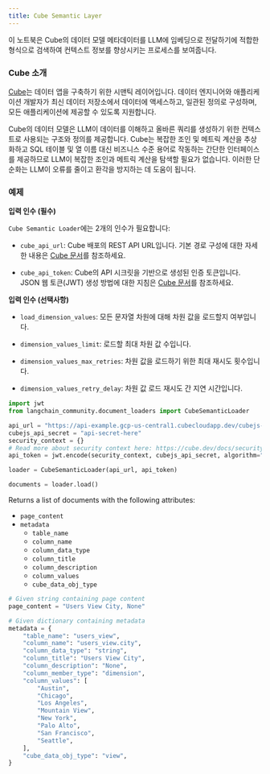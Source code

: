 ```yaml
---
title: Cube Semantic Layer
---
```


이 노트북은 Cube의 데이터 모델 메타데이터를 LLM에 임베딩으로 전달하기에 적합한 형식으로 검색하여 컨텍스트 정보를 향상시키는 프로세스를 보여줍니다.

### Cube 소개

[Cube](https://cube.dev/)는 데이터 앱을 구축하기 위한 시맨틱 레이어입니다. 데이터 엔지니어와 애플리케이션 개발자가 최신 데이터 저장소에서 데이터에 액세스하고, 일관된 정의로 구성하며, 모든 애플리케이션에 제공할 수 있도록 지원합니다.

Cube의 데이터 모델은 LLM이 데이터를 이해하고 올바른 쿼리를 생성하기 위한 컨텍스트로 사용되는 구조와 정의를 제공합니다. Cube는 복잡한 조인 및 메트릭 계산을 추상화하고 SQL 테이블 및 열 이름 대신 비즈니스 수준 용어로 작동하는 간단한 인터페이스를 제공하므로 LLM이 복잡한 조인과 메트릭 계산을 탐색할 필요가 없습니다. 이러한 단순화는 LLM이 오류를 줄이고 환각을 방지하는 데 도움이 됩니다.

### 예제

**입력 인수 (필수)**

`Cube Semantic Loader`에는 2개의 인수가 필요합니다:

- `cube_api_url`: Cube 배포의 REST API URL입니다. 기본 경로 구성에 대한 자세한 내용은 [Cube 문서](https://cube.dev/docs/http-api/rest#configuration-base-path)를 참조하세요.

- `cube_api_token`: Cube의 API 시크릿을 기반으로 생성된 인증 토큰입니다. JSON 웹 토큰(JWT) 생성 방법에 대한 지침은 [Cube 문서](https://cube.dev/docs/security#generating-json-web-tokens-jwt)를 참조하세요.

**입력 인수 (선택사항)**

- `load_dimension_values`: 모든 문자열 차원에 대해 차원 값을 로드할지 여부입니다.

- `dimension_values_limit`: 로드할 최대 차원 값 수입니다.

- `dimension_values_max_retries`: 차원 값을 로드하기 위한 최대 재시도 횟수입니다.

- `dimension_values_retry_delay`: 차원 값 로드 재시도 간 지연 시간입니다.

```python
import jwt
from langchain_community.document_loaders import CubeSemanticLoader

api_url = "https://api-example.gcp-us-central1.cubecloudapp.dev/cubejs-api/v1/meta"
cubejs_api_secret = "api-secret-here"
security_context = {}
# Read more about security context here: https://cube.dev/docs/security
api_token = jwt.encode(security_context, cubejs_api_secret, algorithm="HS256")

loader = CubeSemanticLoader(api_url, api_token)

documents = loader.load()
```

Returns a list of documents with the following attributes:

- `page_content`
- `metadata`
  - `table_name`
  - `column_name`
  - `column_data_type`
  - `column_title`
  - `column_description`
  - `column_values`
  - `cube_data_obj_type`

```python
# Given string containing page content
page_content = "Users View City, None"

# Given dictionary containing metadata
metadata = {
    "table_name": "users_view",
    "column_name": "users_view.city",
    "column_data_type": "string",
    "column_title": "Users View City",
    "column_description": "None",
    "column_member_type": "dimension",
    "column_values": [
        "Austin",
        "Chicago",
        "Los Angeles",
        "Mountain View",
        "New York",
        "Palo Alto",
        "San Francisco",
        "Seattle",
    ],
    "cube_data_obj_type": "view",
}
```
